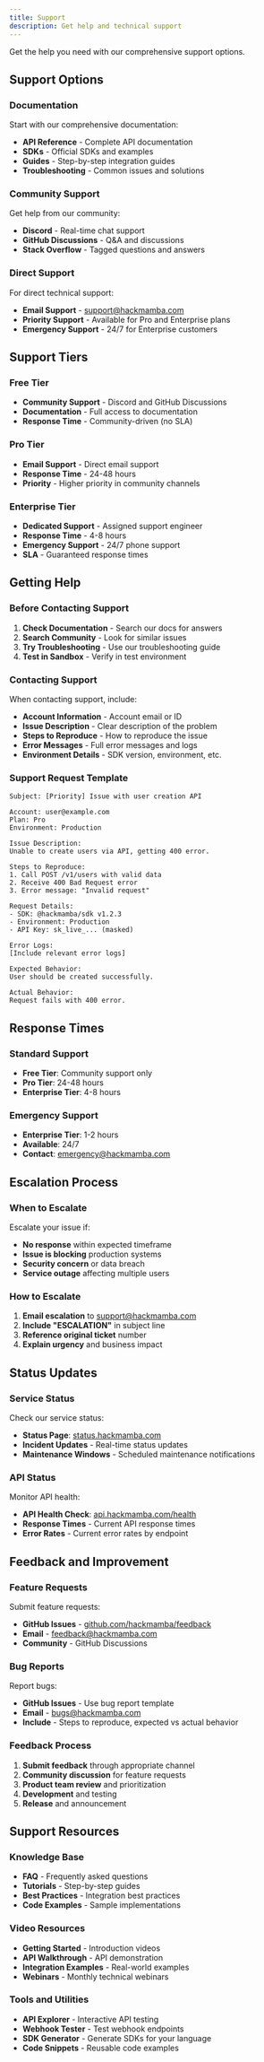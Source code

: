 ```yaml
---
title: Support
description: Get help and technical support
---
```


Get the help you need with our comprehensive support options.

## Support Options

### Documentation

Start with our comprehensive documentation:

- **API Reference** - Complete API documentation
- **SDKs** - Official SDKs and examples
- **Guides** - Step-by-step integration guides
- **Troubleshooting** - Common issues and solutions

### Community Support

Get help from our community:

- **Discord** - Real-time chat support
- **GitHub Discussions** - Q&A and discussions
- **Stack Overflow** - Tagged questions and answers

### Direct Support

For direct technical support:

- **Email Support** - support@hackmamba.com
- **Priority Support** - Available for Pro and Enterprise plans
- **Emergency Support** - 24/7 for Enterprise customers

## Support Tiers

### Free Tier

- **Community Support** - Discord and GitHub Discussions
- **Documentation** - Full access to documentation
- **Response Time** - Community-driven (no SLA)

### Pro Tier

- **Email Support** - Direct email support
- **Response Time** - 24-48 hours
- **Priority** - Higher priority in community channels

### Enterprise Tier

- **Dedicated Support** - Assigned support engineer
- **Response Time** - 4-8 hours
- **Emergency Support** - 24/7 phone support
- **SLA** - Guaranteed response times

## Getting Help

### Before Contacting Support

1. **Check Documentation** - Search our docs for answers
2. **Search Community** - Look for similar issues
3. **Try Troubleshooting** - Use our troubleshooting guide
4. **Test in Sandbox** - Verify in test environment

### Contacting Support

When contacting support, include:

- **Account Information** - Account email or ID
- **Issue Description** - Clear description of the problem
- **Steps to Reproduce** - How to reproduce the issue
- **Error Messages** - Full error messages and logs
- **Environment Details** - SDK version, environment, etc.

### Support Request Template

```
Subject: [Priority] Issue with user creation API

Account: user@example.com
Plan: Pro
Environment: Production

Issue Description:
Unable to create users via API, getting 400 error.

Steps to Reproduce:
1. Call POST /v1/users with valid data
2. Receive 400 Bad Request error
3. Error message: "Invalid request"

Request Details:
- SDK: @hackmamba/sdk v1.2.3
- Environment: Production
- API Key: sk_live_... (masked)

Error Logs:
[Include relevant error logs]

Expected Behavior:
User should be created successfully.

Actual Behavior:
Request fails with 400 error.
```

## Response Times

### Standard Support

- **Free Tier**: Community support only
- **Pro Tier**: 24-48 hours
- **Enterprise Tier**: 4-8 hours

### Emergency Support

- **Enterprise Tier**: 1-2 hours
- **Available**: 24/7
- **Contact**: emergency@hackmamba.com

## Escalation Process

### When to Escalate

Escalate your issue if:

- **No response** within expected timeframe
- **Issue is blocking** production systems
- **Security concern** or data breach
- **Service outage** affecting multiple users

### How to Escalate

1. **Email escalation** to support@hackmamba.com
2. **Include "ESCALATION"** in subject line
3. **Reference original ticket** number
4. **Explain urgency** and business impact

## Status Updates

### Service Status

Check our service status:

- **Status Page**: [status.hackmamba.com](https://status.hackmamba.com)
- **Incident Updates** - Real-time status updates
- **Maintenance Windows** - Scheduled maintenance notifications

### API Status

Monitor API health:

- **API Health Check**: [api.hackmamba.com/health](https://api.hackmamba.com/health)
- **Response Times** - Current API response times
- **Error Rates** - Current error rates by endpoint

## Feedback and Improvement

### Feature Requests

Submit feature requests:

- **GitHub Issues** - [github.com/hackmamba/feedback](https://github.com/hackmamba/feedback)
- **Email** - feedback@hackmamba.com
- **Community** - GitHub Discussions

### Bug Reports

Report bugs:

- **GitHub Issues** - Use bug report template
- **Email** - bugs@hackmamba.com
- **Include** - Steps to reproduce, expected vs actual behavior

### Feedback Process

1. **Submit feedback** through appropriate channel
2. **Community discussion** for feature requests
3. **Product team review** and prioritization
4. **Development** and testing
5. **Release** and announcement

## Support Resources

### Knowledge Base

- **FAQ** - Frequently asked questions
- **Tutorials** - Step-by-step guides
- **Best Practices** - Integration best practices
- **Code Examples** - Sample implementations

### Video Resources

- **Getting Started** - Introduction videos
- **API Walkthrough** - API demonstration
- **Integration Examples** - Real-world examples
- **Webinars** - Monthly technical webinars

### Tools and Utilities

- **API Explorer** - Interactive API testing
- **Webhook Tester** - Test webhook endpoints
- **SDK Generator** - Generate SDKs for your language
- **Code Snippets** - Reusable code examples

<Cards>
  <Card
    title="Community"
    href="/docs/community"
    description="Join our developer community"
  />
  <Card
    title="Contributing"
    href="/docs/contributing"
    description="Contribute to the project"
  />
  <Card
    title="Feature Requests"
    href="/docs/feature-requests"
    description="Request new features"
  />
</Cards>
